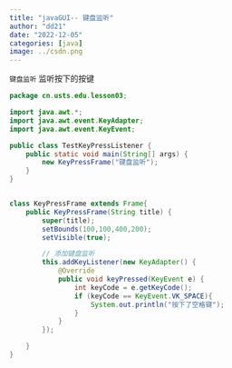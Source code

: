 ```yaml
---
title: "javaGUI-- 键盘监听"
author: "dd21"
date: "2022-12-05" 
categories: [java]
image: ../csdn.png
---
```



`键盘监听`
监听按下的按键
```java
package cn.usts.edu.lesson03;

import java.awt.*;
import java.awt.event.KeyAdapter;
import java.awt.event.KeyEvent;

public class TestKeyPressListener {
    public static void main(String[] args) {
        new KeyPressFrame("键盘监听");
    }
}


class KeyPressFrame extends Frame{
    public KeyPressFrame(String title) {
        super(title);
        setBounds(100,100,400,200);
        setVisible(true);

        // 添加键盘监听
        this.addKeyListener(new KeyAdapter() {
            @Override
            public void keyPressed(KeyEvent e) {
                int keyCode = e.getKeyCode();
                if (keyCode == KeyEvent.VK_SPACE){
                    System.out.println("按下了空格键");
                }
            }
        });

    }
}
```

